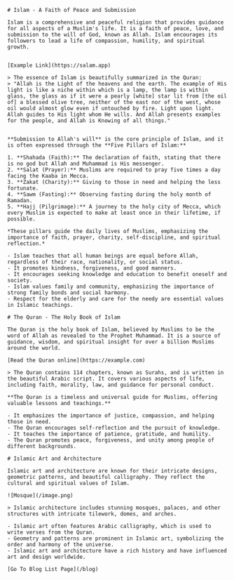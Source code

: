 

<BlogLayout  title="Learn about islam its cool" metaImage="https://salam.app/razer.png" metaData="so this how u learn about islam u install salam app and go the hello islam modules" link="https://salam.app">
    
    # Islam - A Faith of Peace and Submission
    
    Islam is a comprehensive and peaceful religion that provides guidance for all aspects of a Muslim's life. It is a faith of peace, love, and submission to the will of God, known as Allah. Islam encourages its followers to lead a life of compassion, humility, and spiritual growth.
    
    
    [Example Link](https://salam.app)
    
    > The essence of Islam is beautifully summarized in the Quran:
    > "Allah is the Light of the heavens and the earth. The example of His light is like a niche within which is a lamp, the lamp is within glass, the glass as if it were a pearly [white] star lit from [the oil of] a blessed olive tree, neither of the east nor of the west, whose oil would almost glow even if untouched by fire. Light upon light. Allah guides to His light whom He wills. And Allah presents examples for the people, and Allah is Knowing of all things."
    
    
    **Submission to Allah's will** is the core principle of Islam, and it is often expressed through the **Five Pillars of Islam:**
    
    1. **Shahada (Faith):** The declaration of faith, stating that there is no god but Allah and Muhammad is His messenger.
    2. **Salat (Prayer):** Muslims are required to pray five times a day facing the Kaaba in Mecca.
    3. **Zakat (Charity):** Giving to those in need and helping the less fortunate.
    4. **Sawm (Fasting):** Observing fasting during the holy month of Ramadan.
    5. **Hajj (Pilgrimage):** A journey to the holy city of Mecca, which every Muslim is expected to make at least once in their lifetime, if possible.
    
    *These pillars guide the daily lives of Muslims, emphasizing the importance of faith, prayer, charity, self-discipline, and spiritual reflection.*
    
    - Islam teaches that all human beings are equal before Allah, regardless of their race, nationality, or social status.
    - It promotes kindness, forgiveness, and good manners.
    - It encourages seeking knowledge and education to benefit oneself and society.
    - Islam values family and community, emphasizing the importance of strong family bonds and social harmony.
    - Respect for the elderly and care for the needy are essential values in Islamic teachings.
    
    # The Quran - The Holy Book of Islam
    
    The Quran is the holy book of Islam, believed by Muslims to be the word of Allah as revealed to the Prophet Muhammad. It is a source of guidance, wisdom, and spiritual insight for over a billion Muslims around the world.
    
    [Read the Quran online](https://example.com)
    
    > The Quran contains 114 chapters, known as Surahs, and is written in the beautiful Arabic script. It covers various aspects of life, including faith, morality, law, and guidance for personal conduct.
    
    **The Quran is a timeless and universal guide for Muslims, offering valuable lessons and teachings.**
    
    - It emphasizes the importance of justice, compassion, and helping those in need.
    - The Quran encourages self-reflection and the pursuit of knowledge.
    - It teaches the importance of patience, gratitude, and humility.
    - The Quran promotes peace, forgiveness, and unity among people of different backgrounds.
    
    # Islamic Art and Architecture
    
    Islamic art and architecture are known for their intricate designs, geometric patterns, and beautiful calligraphy. They reflect the cultural and spiritual values of Islam.
    
    ![Mosque](/image.png)
    
    > Islamic architecture includes stunning mosques, palaces, and other structures with intricate tilework, domes, and arches.
    
    - Islamic art often features Arabic calligraphy, which is used to write verses from the Quran.
    - Geometry and patterns are prominent in Islamic art, symbolizing the order and harmony of the universe.
    - Islamic art and architecture have a rich history and have influenced art and design worldwide.
    
    [Go To Blog List Page](/blog)

</BlogLayout>